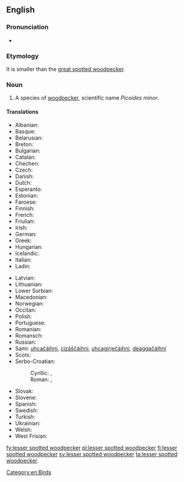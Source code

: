 ==English==

===Pronunciation===
* {{IPA|/ˈlɛsə(ɹ)ˈspɒtədˈwədpɛkə(ɹ)/}}

===Etymology===
It is smaller than the [[great spotted woodpecker]].

===Noun===
{{en-noun|head=[[lesser]] [[spotted]] [[woodpecker]]}}

# A species of [[woodpecker]], scientific name ''Picoides minor''.

====Translations====
{{trans-top|a species of woodpecker}}
* Albanian: {{t-|sq|qukapiku larosh i vogël}}
* Basque: {{t-|eu|okil txiki}}
* Belarusian: {{t-|be|малы дзяцел}}
* Breton: {{t-|br|pilkoad bihan}}
* Bulgarian: {{t-|bg|малък пъстър кълвач|tr=mal"k p"st"r k"lvač}}
* Catalan: {{t-|ca|picot garser petit|m}}
* Chechen: {{tø|ce|леча}}
* Czech: {{t-|cs|strakapoud malý}}
* Danish: {{t-|da|dværgspætte}}
* Dutch: {{t-|nl|kleine bonte specht|m}}
* Esperanto: {{t-|eo|malgranda buntpego}}
* Estonian: {{t-|et|väike-kirjurähn}}
* Faroese: {{t-|fo|dvørgspæta}}
* Finnish: {{t+|fi|pikkutikka}}
* French: {{t+|fr|pic épeichette|m}}
* Friulian: {{tø|fur|pic piçul}}
* Irish: {{t-|ga|mionchnagaire breac}}
* German: {{t-|de|Kleinspecht|m}}
* Greek: {{t-|el|νανοτσικλιτάρα}}
* Hungarian: {{t-|hu|kis fakopáncs}}
* Icelandic: {{t+|is|stubbspæta}}
* Italian: {{t-|it|picchio rosso minore|m}}
* Ladin: {{t|lld|becalen pice}}
{{trans-mid}}
* Latvian: {{t-|lv|mazais dzenis}}
* Lithuanian: {{t-|lt|mažasis margasis genys}}
* Lower Sorbian: {{t|dsb|mały šnapac}}
* Macedonian: {{t-|mk|мал клукаjдрвец|tr=mal klukajdrvec}}
* Norwegian: {{t-|no|dvergspett}}
* Occitan: {{t-|oc|pic pichòt}}
* Polish: {{t-|pl|dzięciołek}}
* Portuguese: {{t-|pt|pica pau malhado pequeno}}
* Romanian: {{t+|ro|ciocănitoare}}
* Romansch: {{t-|rm|pitgalain pitschen}}
* Russian: {{t-|ru|далый дятел|tr=dalyj djatel}}
* Sami: [[uhcačáihni]], [[cizáščáihni]], [[uhcagirječáihni]], [[deaggačáihni]]
* Scots: {{tø|sco|cnag bheag}}
* Serbo-Croatian:
*: Cyrillic: {{t-|sh|мали детлић|sc=Cyrl}}, {{t-|sh|мали дјетао|sc=Cyrl}}
*: Roman: {{t-|sh|mali detlić}}, {{t-|sh|mali djetao}}
* Slovak: {{t-|sk|ďateľ malý}}
* Slovene: {{t-|sl|mali detel}}
* Spanish: {{t-|es|pico menor|m}}
* Swedish: {{t+|sv|mindre hackspett}}
* Turkish: {{t+|tr|küçük ağaçkakan}}
* Ukrainian: {{t-|uk|дятел малий|tr=djatel malij}}
* Welsh: {{t-|cy|cnocell fraith leiaf}}
* West Frisian: {{t-|fy|lytse eksterspjocht}}
{{trans-bottom}}

[[Category:en:Birds]]

[[fy:lesser spotted woodpecker]]
[[pl:lesser spotted woodpecker]]
[[fi:lesser spotted woodpecker]]
[[sv:lesser spotted woodpecker]]
[[ta:lesser spotted woodpecker]]